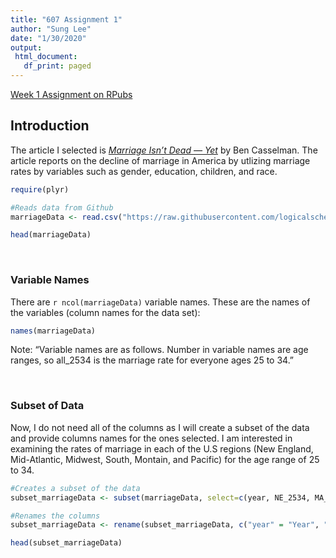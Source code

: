 ```yaml
---
title: "607 Assignment 1"
author: "Sung Lee"
date: "1/30/2020"
output: 
 html_document: 
   df_print: paged
---
```

[Week 1 Assignment on RPubs](http://rpubs.com/logicalschema/data607_week1 "Sung's Week 1 Assignment Data 607")

## Introduction
The article I selected is [*Marriage Isn't Dead — Yet*](https://fivethirtyeight.com/features/marriage-isnt-dead-yet/) by Ben Casselman. The article reports on the decline of marriage in America by utlizing marriage rates by variables such as gender, education, children, and race.

```r
require(plyr)

#Reads data from Github 
marriageData <- read.csv("https://raw.githubusercontent.com/logicalschema/DATA607/master/week1/data/both_sexes.csv")

head(marriageData)
```
<br>

### Variable Names
There are `r ncol(marriageData)` variable names. These are the names of the variables (column names for the data set):
```r
names(marriageData)

```
Note: "Variable names are as follows. Number in variable names are age ranges, so all_2534 is the marriage rate for everyone ages 25 to 34."

<br>

### Subset of Data
Now, I do not need all of the columns as I will create a subset of the data and provide columns names for the ones selected. I am interested in examining the rates of marriage in each of the U.S regions (New England, Mid-Atlantic, Midwest, South, Montain, and Pacific) for the age range of 25 to 34.

```r
#Creates a subset of the data
subset_marriageData <- subset(marriageData, select=c(year, NE_2534, MA_2534, Midwest_2534, South_2534, Mountain_2534, Pacific_2534))

#Renames the columns
subset_marriageData <- rename(subset_marriageData, c("year" = "Year", "NE_2534" = "New England", "MA_2534" = "Mid-Atlantic", "Midwest_2534" = "Midwest", "South_2534" = "South", "Mountain_2534" = "Mountain West", "Pacific_2534" = "Pacific" ))

head(subset_marriageData)

```





